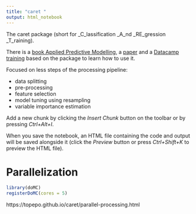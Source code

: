 ```yaml
---
title: "caret "
output: html_notebook
---
```


The caret package (short for _C_lassification _A_nd _RE_gression _T_raining).

There is a [book Applied Predictive Modelling](http://www.springer.com/gp/book/9781461468486), a [paper](https://www.jstatsoft.org/article/view/v028i05) and a [Datacamp training](https://www.datacamp.com/courses/machine-learning-toolbox) based on the package to learn how to use it.

Focused on less steps of the processing pipeline:

- data splitting
- pre-processing
- feature selection
- model tuning using resampling
- variable importance estimation



Add a new chunk by clicking the *Insert Chunk* button on the toolbar or by pressing *Ctrl+Alt+I*.

When you save the notebook, an HTML file containing the code and output will be saved alongside it (click the *Preview* button or press *Ctrl+Shift+K* to preview the HTML file).


# Parallelization

```r
library(doMC)
registerDoMC(cores = 5)
```

https://topepo.github.io/caret/parallel-processing.html

